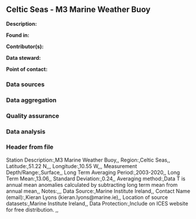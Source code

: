 ## Celtic Seas - M3 Marine Weather Buoy

**Description:** 


**Found in:**

**Contributor(s):**

**Data steward:**

**Point of contact:**

### Data sources

### Data aggregation

### Quality assurance

### Data analysis

### Header from file
Station Description:,M3 Marine Weather Buoy,,
Region:,Celtic Seas,,
Latitude:,51.22 N,,,
Longitude:,10.55 W,,,
Measurement Depth/Range:,Surface,,
Long Term Averaging Period:,2003-2020,,
Long Term Mean:,13.06,,
Standard Deviation:,0.24,,
Averaging method:,Data T is annual mean anomalies calculated by subtracting long term mean from annual mean,,
Notes:,,,
Data Source:,Marine Institute Ireland,,
Contact Name (email):,Kieran Lyons (kieran.lyons@marine.ie),,
Location of source datasets:,Marine Institute Ireland,,
Data Protection:,Include on ICES website for free distribution. ,,
